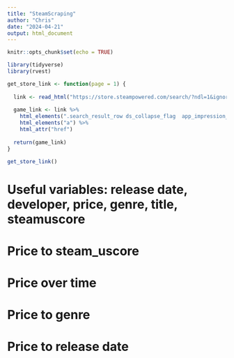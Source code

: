 ```yaml
---
title: "SteamScraping"
author: "Chris"
date: "2024-04-21"
output: html_document
---
```


```r
knitr::opts_chunk$set(echo = TRUE)
```

```r
library(tidyverse)
library(rvest)
```



```r
get_store_link <- function(page = 1) {
  
  link <- read_html("https://store.steampowered.com/search/?ndl=1&ignore_preferences=1")
  
  game_link <- link %>% 
    html_elements(".search_result_row ds_collapse_flag  app_impression_tracked") %>%
    html_elements("a") %>% 
    html_attr("href")
  
  return(game_link)
}

get_store_link()
```


# Useful variables: release date, developer, price, genre, title, steamuscore

# Price to steam_uscore
# Price over time
# Price to genre
# Price to release date